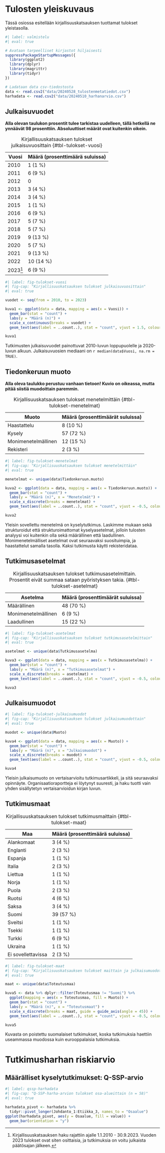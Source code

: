 # Tulosten yleiskuvaus

Tässä osiossa esitellään kirjallisuuskatsauksen tuottamat tulokset yleistasolla.

```r
#| label: valmistelu
#| eval: true

# Avataan tarpeelliset kirjastot hiljaisesti
suppressPackageStartupMessages({
  library(ggplot2)
  library(dplyr)
  library(magrittr)
  library(tidyr)
})

# Ladataan data csv-tiedostosta
data <- read.csv2("data/20240528_tulostenmetatiedot.csv")
harhadata <- read.csv2("data/20240510_harhanarvio.csv")


```

## Julkaisuvuodet

**Alla olevan taulukon prosentit tulee tarkistaa uudelleen, tällä hetkellä ne ynnäävät 98 prosenttiin. Absoluuttiset määrät ovat kuitenkin oikein.**

| Vuosi                 | Määrä (prosenttimäärä suluissa) |
|-----------------------|---------------------------------|
| 2010                  | 1 (1 %)                         |
| 2011                  | 6 (9 %)                         |
| 2012                  | 0                               |
| 2013                  | 3 (4 %)                         |
| 2014                  | 3 (4 %)                         |
| 2015                  | 1 (1 %)                         |
| 2016                  | 6 (9 %)                         |
| 2017                  | 5 (7 %)                         |
| 2018                  | 5 (7 %)                         |
| 2019                  | 9 (13 %)                        |
| 2020                  | 5 (7 %)                         |
| 2021                  | 9 (13 %)                        |
| 2022                  | 10 (14 %)                       |
| 2023[^yleiskuvailu-1] | 6 (9 %)                         |

: Kirjallisuuskatsauksen tulokset julkaisuvuosittain {#tbl-tulokset-vuosi}

[^yleiskuvailu-1]: Kirjallisuuskatsauksen haku rajattiin ajalle 1.1.2010 - 30.9.2023. Vuoden 2023 tulokset ovat siten osittaisia, ja tutkimuksia on voitu julkaista päätösajan jälkeen.

```r
#| label: fig-tulokset-vuosi
#| fig-cap: "Kirjallisuuskatsauksen tulokset julkaisuvuosittain"
#| eval: true

vuodet <- seq(from = 2010, to = 2023)

kuva1 <- ggplot(data = data, mapping = aes(x = Vuosi)) + 
  geom_bar(stat = "count") +
  labs(y = "Määrä (n)") + 
  scale_x_continuous(breaks = vuodet) + 
  geom_text(aes(label = ..count..), stat = "count", vjust = 1.5, colour = "white")

kuva1
```

Tutkimusten julkaisuvuodet painottuvat 2010-luvun loppupuolelle ja 2020-luvun alkuun. Julkaisuvuosien mediaani on `r median(data$Vuosi, na.rm = TRUE)`.

## Tiedonkeruun muoto

**Alla oleva taulukko perustuu vanhaan tietoon! Kuvio on oikeassa, mutta pitää siistiä muodoittain paremmin.**

| Muoto               | Määrä (prosenttimäärät suluissa) |
|---------------------|----------------------------------|
| Haastattelu         | 8 (10 %)                         |
| Kysely              | 57 (72 %)                        |
| Monimenetelmällinen | 12 (15 %)                        |
| Rekisteri           | 2 (3 %)                          |

: Kirjallisuuskatsauksen tulokset menetelmittäin {#tbl-tulokset-menetelmat}

```r
#| label: fig-tulokset-menetelmat
#| fig-cap: "Kirjallisuuskatsauksen tulokset menetelmittäin"
#| eval: true

menetelmat <- unique(data$Tiedonkeruun.muoto)

kuva2 <- ggplot(data = data, mapping = aes(x = Tiedonkeruun.muoto)) + 
  geom_bar(stat = "count") +
  labs(y = "Määrä (n)", x = "Menetelmät") + 
  scale_x_discrete(breaks = menetelmat) +
  geom_text(aes(label = ..count..), stat = "count", vjust = -0.5, colour = "black")

kuva2
```

Yleisin sovellettu menetelmä on kyselytutkimus. Laskimme mukaan sekä strukturoidut että strukturoimattomat kyselyasetelmat, jolloin tulosten analyysi voi kuitenkin olla sekä määrällinen että laadullinen. Monimenetelmälliset asetelmat ovat seuraavaksi suosituimpia, ja haastattelut samalla tasolla. Kaksi tutkimusta käytti rekisteridataa.

## Tutkimusasetelmat

| Asetelma            | Määrä (prosenttimäärät suluissa) |
|---------------------|----------------------------------|
| Määrällinen         | 48 (70 %)                        |
| Monimenetelmällinen | 6 (9 %)                          |
| Laadullinen         | 15 (22 %)                        |

: Kirjallisuuskatsauksen tulokset tutkimusasetelmittain. Prosentit eivät summaa sataan pyöristyksen takia. {#tbl-tulokset-asetelmat}

```r
#| label: fig-tulokset-asetelmat
#| fig-cap: "Kirjallisuuskatsauksen tulokset tutkimusasetelmittain"
#| eval: true

asetelmat <- unique(data$Tutkimusasetelma)

kuva3 <- ggplot(data = data, mapping = aes(x = Tutkimusasetelma)) + 
  geom_bar(stat = "count") +
  labs(y = "Määrä (n)", x = "Tutkimusasetelmat") + 
  scale_x_discrete(breaks = asetelmat) +
  geom_text(aes(label = ..count..), stat = "count", vjust = -0.5, colour = "black")

kuva3
```

## Julkaisumuodot

```r
#| label: fig-tulokset-julkaisumuodot
#| fig-cap: "Kirjallisuuskatsauksen tulokset julkaisumuodottain"
#| eval: true

muodot <- unique(data$Muoto)

kuva4 <- ggplot(data = data, mapping = aes(x = Muoto)) + 
  geom_bar(stat = "count") +
  labs(y = "Määrä (n)", x = "Julkaismuodot") + 
  scale_x_discrete(breaks = muodot) +
  geom_text(aes(label = ..count..), stat = "count", vjust = -0.5, colour = "black")

kuva4
```

Yleisin julkaisumuoto on vertaisarvioitu tutkimusartikkeli, ja sitä seuraavaksi opinnäyte. Organisaatioraportteja ei löytynyt suuresti, ja haku tuotti vain yhden sisällytetyn vertaisarvioidun kirjan luvun.

## Tutkimusmaat

| Maa                | Määrä (prosenttimäärä suluissa) |
|--------------------|---------------------------------|
| Alankomaat         | 3 (4 %)                         |
| Englanti           | 2 (3 %)                         |
| Espanja            | 1 (1 %)                         |
| Italia             | 2 (3 %)                         |
| Liettua            | 1 (1 %)                         |
| Norja              | 1 (1 %)                         |
| Puola              | 2 (3 %)                         |
| Ruotsi             | 4 (6 %)                         |
| Saksa              | 3 (4 %)                         |
| Suomi              | 39 (57 %)                       |
| Sveitsi            | 1 (1 %)                         |
| Tsekki             | 1 (1 %)                         |
| Turkki             | 6 (9 %)                         |
| Ukraina            | 1 (1 %)                         |
| Ei sovellettavissa | 2 (3 %)                         |

: Kirjallisuuskatsauksen tulokset tutkimusmaittain {#tbl-tulokset-maat}

```r
#| label: fig-tulokset-maat
#| fig-cap: "Kirjallisuuskatsauksen tulokset maittain ja julkaisumuodottain. Tuloksissa ei ole  suomalaisia tutkimuksia. N/A = Ei sovellettavissa."
#| eval: true

maat <- unique(data$Toteutusmaa)

kuva5 <- data %>% dplyr::filter(Toteutusmaa != "Suomi") %>%
  ggplot(mapping = aes(x = Toteutusmaa, fill = Muoto)) + 
  geom_bar(stat = "count") +
  labs(y = "Määrä (n)", x = "Toteutusmaat") + 
  scale_x_discrete(breaks = maat, guide = guide_axis(angle = 45)) +
  geom_text(aes(label = ..count..), stat = "count", vjust = -0.5, colour = "black", position = position_stack(vjust = 0.5))

kuva5
```

Kuvasta on poistettu suomalaiset tutkimukset, koska tutkimuksia haettiin useammassa muodossa kuin eurooppalaisia tutkimuksia.

# Tutkimusharhan riskiarvio

## Määrälliset kyselytutkimukset: Q-SSP-arvio

```r
#| label: qssp-harhadata
#| fig-cap: "Q-SSP-harha-arvion tulokset osa-alueittain (n = 58)"
#| eval: true

harhadata_pivot <- harhadata %>%
  tidyr::pivot_longer(Johdanto_1:Etiikka_3, names_to = "Osaalue")
ggplot(harhadata_pivot, aes(y = Osaalue, fill = value)) +
  geom_bar(orientation = "y")
```
